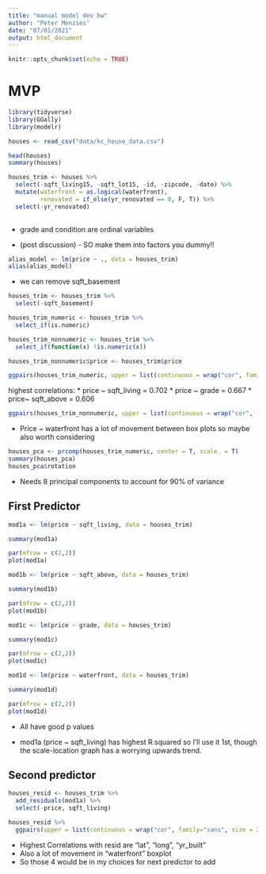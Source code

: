 ```yaml
---
title: "manual model dev hw"
author: "Peter Menzies"
date: "07/01/2021"
output: html_document
---
```


```r
knitr::opts_chunk$set(echo = TRUE)
```

# MVP
```r
library(tidyverse)
library(GGally)
library(modelr)
```
```r
houses <- read_csv("data/kc_house_data.csv")
```

```r
head(houses)
summary(houses)
```

```r
houses_trim <- houses %>% 
  select(-sqft_living15, -sqft_lot15, -id, -zipcode, -date) %>% 
  mutate(waterfront = as.logical(waterfront),
         renovated = if_else(yr_renovated == 0, F, T)) %>% 
  select(-yr_renovated)
  
```

* grade and condition are ordinal variables

* (post discussion) - SO make them into factors you dummy!! 

```r
alias_model <- lm(price ~ ., data = houses_trim)
alias(alias_model)

```
* we can remove sqft_basement 

```r
houses_trim <- houses_trim %>% 
  select(-sqft_basement)
```


```r
houses_trim_numeric <- houses_trim %>%
  select_if(is.numeric)

houses_trim_nonnumeric <- houses_trim %>%
  select_if(function(x) !is.numeric(x))

houses_trim_nonnumeric$price <- houses_trim$price

ggpairs(houses_trim_numeric, upper = list(continuous = wrap("cor", family="sans", size = 2)))
```


highest correlations: 
* price ~ sqft_living  = 0.702
* price ~ grade  = 0.667
* price~ sqft_above  = 0.606



```r
ggpairs(houses_trim_nonnumeric, upper = list(continuous = wrap("cor", family="sans", size = 2)))
```
* Price ~ waterfront has a lot of movement between box plots so maybe also worth considering


```r
houses_pca <- prcomp(houses_trim_numeric, center = T, scale. = T)
summary(houses_pca)
houses_pca$rotation
```

* Needs 8 principal components to account for 90% of variance


## First Predictor

```r
mod1a <- lm(price ~ sqft_living, data = houses_trim)

summary(mod1a)

par(mfrow = c(2,2))
plot(mod1a)
```

```r
mod1b <- lm(price ~ sqft_above, data = houses_trim)

summary(mod1b)

par(mfrow = c(2,2))
plot(mod1b)
```

```r
mod1c <- lm(price ~ grade, data = houses_trim)

summary(mod1c)

par(mfrow = c(2,2))
plot(mod1c)
```


```r
mod1d <- lm(price ~ waterfront, data = houses_trim)

summary(mod1d)

par(mfrow = c(2,2))
plot(mod1d)
```
* All have good p values

* mod1a (price ~ sqft_living) has highest R squared so I'll use it 1st, though the scale-location graph has a worrying upwards trend.

## Second predictor

```r
houses_resid <- houses_trim %>% 
  add_residuals(mod1a) %>% 
  select(-price, sqft_living)
```
```r
houses_resid %>% 
  ggpairs(upper = list(continuous = wrap("cor", family="sans", size = 2)))
```

* Highest Correlations with resid are "lat", "long", "yr_built"
* Also a lot of movement in "waterfront" boxplot
* So those 4 would be in my choices for next predictor to add

